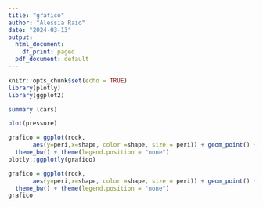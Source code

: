 ```yaml
---
title: "grafico"
author: "Alessia Raio"
date: "2024-03-13"
output:
  html_document:
    df_print: paged
  pdf_document: default
---
```


```r
knitr::opts_chunk$set(echo = TRUE)
library(plotly)
library(ggplot2)
```


```r
summary (cars)

```


```r
plot(pressure)
```
```r
grafico = ggplot(rock, 
       aes(y=peri,x=shape, color =shape, size = peri)) + geom_point() + 
  theme_bw() + theme(legend.position = "none") 
plotly::ggplotly(grafico)
```



```r
grafico = ggplot(rock, 
       aes(y=peri,x=shape, color =shape, size = peri)) + geom_point() + 
  theme_bw() + theme(legend.position = "none") 
grafico

```

